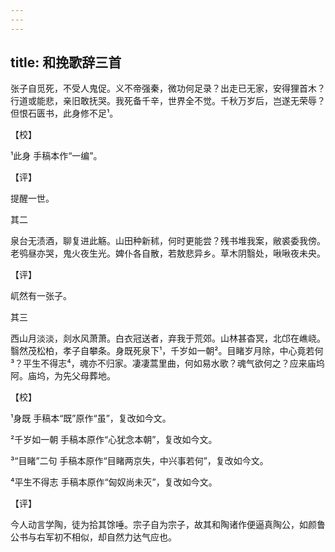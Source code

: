 ```yaml
---
---
---
```

title: 和挽歌辞三首
---







张子自觅死，不受人鬼促。义不帝强秦，微功何足录？出走已无家，安得狸首木？行道或能悲，亲旧敢抚哭。我死备千辛，世界全不觉。千秋万岁后，岂遂无荣辱？但恨石匮书，此身修不足¹。

【校】

¹此身 手稿本作“一编”。

【评】

提醒一世。





其二


泉台无渍酒，聊复进此觞。山田种新秫，何时更能尝？残书堆我案，敝裘委我傍。老鸮昼亦哭，鬼火夜生光。婢仆各自散，若敖悲异乡。草木阴翳处，啾啾夜未央。

【评】

屼然有一张子。





其三


西山月淡淡，剡水风萧萧。白衣冠送者，弃我于荒郊。山林甚杳冥，北邙在嶕峣。翳然茂松柏，孝子自攀条。身既死泉下¹，千岁如一朝²。目睹岁月除，中心竟若何³？平生不得志⁴，魂亦不归家。凄凄蒿里曲，何如易水歌？魂气欲何之？应来庙坞阿。庙坞，为先父母葬地。

【校】

¹身既 手稿本“既”原作“虽”，复改如今文。

²千岁如一朝 手稿本原作“心犹念本朝”，复改如今文。

³“目睹”二句 手稿本原作“目睹两京失，中兴事若何”，复改如今文。

⁴平生不得志 手稿本原作“匈奴尚未灭”，复改如今文。

【评】

今人动言学陶，徒为拾其馀唾。宗子自为宗子，故其和陶诸作便逼真陶公，如颜鲁公书与右军初不相似，却自然力达气应也。
